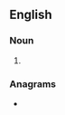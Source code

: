 ==English==

===Noun===
{{head|en|noun plural form}}

# {{plural of|regatta|lang=en}}

===Anagrams===
* {{anagrams|en|stargate}}